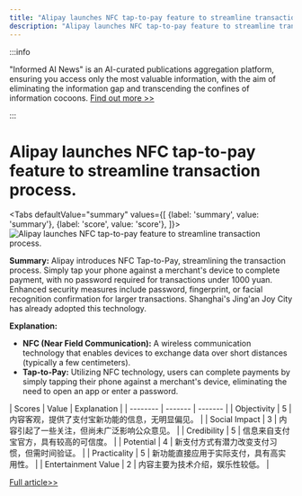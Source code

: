 ```yaml
---
title: "Alipay launches NFC tap-to-pay feature to streamline transaction process."
description: "Alipay launches NFC tap-to-pay feature to streamline transaction process."
---
```



:::info

"Informed AI News" is an AI-curated publications aggregation platform, ensuring you access only the most valuable information, with the aim of eliminating the information gap and transcending the confines of information cocoons.  [Find out more >>](/docs/guides)

:::

# Alipay launches NFC tap-to-pay feature to streamline transaction process.


<Tabs
	defaultValue="summary"
	values={[
	{label: 'summary', value: 'summary'},
	{label: 'score', value: 'score'},
]}>
<TabItem value="summary">
<img
  src="https://image.informedainews.com/2024/06/Tec-tSQ-1717829492-0.jpg"
  alt="Alipay launches NFC tap-to-pay feature to streamline transaction process."
/>



**Summary:**
Alipay introduces NFC Tap-to-Pay, streamlining the transaction process. Simply tap your phone against a merchant's device to complete payment, with no password required for transactions under 1000 yuan. Enhanced security measures include password, fingerprint, or facial recognition confirmation for larger transactions. Shanghai's Jing'an Joy City has already adopted this technology.

**Explanation:**
- **NFC (Near Field Communication):** A wireless communication technology that enables devices to exchange data over short distances (typically a few centimeters).
- **Tap-to-Pay:** Utilizing NFC technology, users can complete payments by simply tapping their phone against a merchant's device, eliminating the need to open an app or enter a password.
</TabItem>
<TabItem value="score">
	| Scores     | Value   | Explanation |
	| -------- | ------- | ------- |
	| Objectivity  | 5    | 内容客观，提供了支付宝新功能的信息，无明显偏见。    |
	| Social Impact | 3     | 内容引起了一些关注，但尚未广泛影响公众意见。    |
	| Credibility    | 5    | 信息来自支付宝官方，具有较高的可信度。    |
	| Potential    | 4    | 新支付方式有潜力改变支付习惯，但需时间验证。    |
	| Practicality    | 5    | 新功能直接应用于实际支付，具有高实用性。    |
	| Entertainment Value    | 2    | 内容主要为技术介绍，娱乐性较低。    |
</TabItem>
</Tabs>

[Full article>>](https://www.cnbeta.com.tw/articles/tech/1434038.htm)
